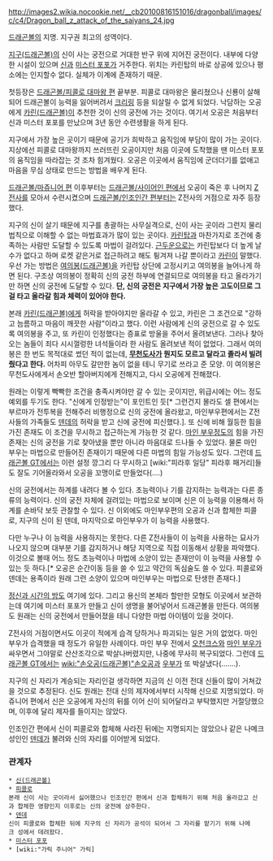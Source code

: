 http://images2.wikia.nocookie.net/__cb20100816151016/dragonball/images/c/c4/Dragon_ball_z_attack_of_the_saiyans_24.jpg

[[드래곤볼]]의 지명. 지구권 최고의 성역이다.

[[지구(드래곤볼)]]의 신이 사는 궁전으로 거대한 반구 위에 지어진 궁전이다. 내부에 다양한 시설이 있으며 [[신(드래곤볼)|신]]과 [[미스터 포포]]가 거주한다. 위치는 카린탑의 바로 상공에 있으나 평소에는 인지할수 없다. 실체가 이계에 존재하기 때문.

첫등장은 [[드래곤볼/피콜로 대마왕 편]] 끝부분. 피콜로 대마왕은 물리쳤으나 신룡이 살해되어 드래곤볼이 능력을 잃어버려서 [[크리링]] 등을 되살릴 수 없게 되었다. 낙담하는 오공에게 [[카린(드래곤볼)]]이 추천한 것이 신의 궁전에 가는 것이다. 여기서 오공은 처음부터 신과 미스터 포포를 만났으며 3년 동안 수련생활을 하게 된다.

지구에서 가장 높은 곳이기 때문에 공기가 희박하고 움직임에 부담이 많이 가는 곳이다. 지상에선 피콜로 대마왕까지 쓰러뜨린 오공이지만 처음 이곳에 도착했을 땐 미스터 포포의 움직임을 따라잡는 것 조차 힘겨웠다. 오공은 이곳에서 움직임에 군더더기를 없애고 마음을 무심 상태로 만드는 방법을 배우게 된다.

[[드래곤볼/마쥬니어 편]] 이후부터는 [[드래곤볼/사이어인 편]]에서 오공이 죽은 후 나머지 [[Z전사]]를 모아서 수련시켰으며 [[드래곤볼/인조인간 편]]부터는 Z전사의 거점으로 자주 등장했다.

지구의 신이 살기 때문에 지구를 총괄하는 사무실격으로, 신이 사는 곳이라 그런지 물리법칙으로 이해할 수 없는 마법효과가 많이 있는 곳이다. [[카린탑]]과 마찬가지로 조건에 충족하는 사람만 도달할 수 있도록 마법이 걸려있다. [[근두운]]으로는 카린탑보다 더 높게 날 수가 없다고 하며 로켓 같은거로 접근하려고 해도 튕겨져 나갈 뿐이라고 [[카린]]이 말했다. 우선 가는 방법은 [[여의봉(드래곤볼)]]을 카린탑 상단에 고정시키고 여의봉을 늘어나게 하면 된다. 구조상 여의봉이 정확히 신의 궁전 하부에 연결되므로 여의봉을 타고 올라가기만 하면 신의 궁전에 도달할 수 있다. '''단, 신의 궁전은 지구에서 가장 높은 고도이므로 그걸 타고 올라갈 힘과 체력이 있어야 한다.'''

본래 [[카린(드래곤볼)]]에게 허락을 받아야지만 올라갈 수 있고, 카린은 그 조건으로 "강하고 늠름하고 마음이 깨끗한 사람"이라고 했다. 이런 사람에게 신의 궁전으로 갈 수 있도록 여의봉을 주고, 또 카린이 인정했다는 증표로 방울을 주어서 올려보낸다. 그러나 찾아오는 놈들이 죄다 시시껄렁한 녀석들이라 한 사람도 올려보낸 적이 없었다. 그래서 여의봉은 한 번도 목적대로 썼던 적이 없는데, '''[[무천도사]]가 뭔지도 모르고 달라고 졸라서 빌려줬다고 한다.''' 어차피 아무도 갈만한 놈이 없을 테니 무기로 쓰라고 준 모양. 이 여의봉은 무천도사에게서 손오반 할아버지에게 전해지고, 다시 오공에게 전해졌다.

원래는 이렇게 빡빡한 조건을 충족시켜야만 갈 수 있는 곳이지만, 위급시에는 어느 정도 예외를 두기도 한다. "신에게 인정받는"이 포인트인 듯[* 그런건지 몰라도 셀 편에서는 부르마가 전투복을 전해주러 비행정으로 신의 궁전에 올라왔고, 마인부우편에서는 Z전사들의 가족들도 [[덴데]]의 허락을 받고 신에 궁전에 피신했다.]. 또 신에 비해 월등한 힘을 가진 존재도 이 조건을 무시하고 접근하는게 가능한 것 같다. [[마인 부우]]정도의 힘을 가진 존재는 신의 궁전을 기로 찾아냈을 뿐만 아니라 마음대로 드나들 수 있었다. 물론 마인 부우는 마법으로 만들어진 존재이기 때문에 다른 마법의 힘일 가능성도 있다. 그런데 [[드래곤볼 GT]]에서는 이런 설정 깡그리 다 무시하고 [wiki:"피라후 일당" 피라후 패거리]들도 잘도 기어올라와서 오공을 꼬맹이로 만들었다(....)

신의 궁전에서는 하계를 내려다 볼 수 있다. 초능력이나 기를 감지하는 능력과는 다른 종류의 능력이다. 신의 궁전 자체에 걸려있는 마법으로 보이며 신은 이 능력을 이용해서 하계를 손바닥 보듯 관찰할 수 있다. 신 이외에도 마인부우편의 오공과 신과 합체한 피콜로, 지구의 신이 된 덴데, 마지막으로 마인부우가 이 능력을 사용했다.

다만 누구나 이 능력을 사용하지는 못한다. 다른 Z전사들이 이 능력을 사용하는 묘사가 나오지 않으며 대부분 기를 감지하거나 해당 지역으로 직접 이동해서 상황을 파악했다. 이것으로 볼때 어느 정도 초능력이나 마법에 소양이 있는 존재만이 이 능력을 사용할 수 있는 듯 하다.[* 오공은 순간이동 등을 쓸 수 있고 약간의 독심술도 쓸 수 있다. 피콜로와 덴데는 용족이라 원래 그런 소양이 있으며 마인부우는 마법으로 탄생한 존재다.]

[[정신과 시간의 방]]도 여기에 있다. 그리고 용신의 본체라 할만한 모형도 이곳에서 보관하는데 여기에 미스터 포포가 만들고 신이 생명을 불어넣어서 드래곤볼을 만든다. 여의봉도 원래는 신의 궁전에서 만들어졌을 테니 다양한 마법 아이템이 있을 것이다.

Z전사의 거점이면서도 이곳이 적에게 습격 당하거나 파괴되는 일은 거의 없었다. 마인 부우가 습격했을 때 정도가 유일한 사례이다. 마인 부우 전에서 [[오천크스]]와 [[마인 부우]]가 싸우면서 그야말로 산산조각으로 박살나버렸지만, 나중에 무사히 복구되었다. 그런데 [[드래곤볼 GT]]에서는 [[wiki:"손오공(드래곤볼)"손오공]]과 [[우부]]가 또 박살냈다(.......).

지구의 신 자리가 계승되는 자리인걸 생각하면 지금의 신 이전 전대 신들이 많이 거쳐갔을 것으로 추정된다. 신도 원래는 전대 신의 제자에서부터 시작해 신으로 지명되었다. 마쥬니어 편에서 신은 오공에게 자신의 뒤를 이어 신이 되어달라고 부탁했지만 거절당했으며, 이후에 달리 제자를 들이지는 않았다.

인조인간 편에서 신이 피콜로와 합체해 사라진 뒤에는 지명되지는 않았으나 같은 나메크 성인인 [[덴데]]가 불려와 신의 자리를 이어받게 되었다.

=== 관계자 ===
 * [[신(드래곤볼)]]
 * [[피콜로]]
 본래 신이 사는 곳이라서 싫어했으나 인조인간 편에서 신과 합체하기 위해 처음 올라갔고 신과 합체한 영향인지 이후로는 신의 궁전에 상주한다.
 * [[덴데]]
 신이 피콜로와 합체한 뒤에 지구의 신 자리가 공석이 되어서 그 자리를 맡기기 위해 나메크 성에서 데려왔다.
 * [[미스터 포포]]
 * [wiki:"가릭 주니어" 가릭]
